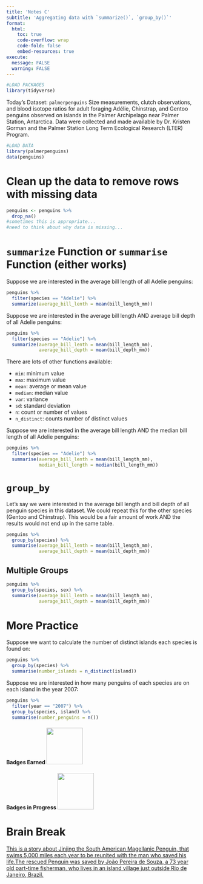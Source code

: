 ```yaml
---
title: 'Notes C'
subtitle: 'Aggregating data with `summarize()`, `group_by()`'
format:
  html:
    toc: true
    code-overflow: wrap
    code-fold: false
    embed-resources: true
execute: 
  message: FALSE
  warning: FALSE
---
```



```r
#LOAD PACKAGES 
library(tidyverse)
```

Today's Dataset: `palmerpenguins`
Size measurements, clutch observations, and blood isotope ratios for adult foraging Adélie, Chinstrap, and Gentoo penguins observed on islands in the Palmer Archipelago near Palmer Station, Antarctica. Data were collected and made available by Dr. Kristen Gorman and the Palmer Station Long Term Ecological Research (LTER) Program.

```r
#LOAD DATA 
library(palmerpenguins)
data(penguins)
```


# Clean up the data to remove rows with missing data

```r
penguins <- penguins %>%
  drop_na()
#sometimes this is appropriate...
#need to think about why data is missing... 
```

# `summarize` Function or `summarise` Function (either works)

Suppose we are interested in the average bill length of all Adelie penguins: 

```r
penguins %>%
  filter(species == "Adelie") %>%
  summarize(average_bill_lenth = mean(bill_length_mm))
```

Suppose we are interested in the average bill length AND average bill depth of all Adelie penguins: 

```r
penguins %>%
  filter(species == "Adelie") %>%
  summarize(average_bill_lenth = mean(bill_length_mm), 
            average_bill_depth = mean(bill_depth_mm))
```
There are lots of other functions available: 

- `min`: minimum value
- `max`: maximum value
- `mean`: average or mean value
- `median`: median value
- `var`: variance 
- `sd`: standard deviation 
- `n`: count or number of values
- `n_distinct`: counts number of distinct values

Suppose we are interested in the average bill length AND the median bill length of all Adelie penguins: 

```r
penguins %>%
  filter(species == "Adelie") %>%
  summarise(average_bill_lenth = mean(bill_length_mm), 
            median_bill_length = median(bill_length_mm))
```

# `group_by`

Let's say we were interested in the average bill length and bill depth of all penguin species in this dataset. We could repeat this for the other species (Gentoo and Chinstrap). This would be a fair amount of work AND the results would not end up in the same table. 

```r
penguins %>%
  group_by(species) %>%
  summarise(average_bill_lenth = mean(bill_length_mm), 
            average_bill_depth = mean(bill_depth_mm))
```

## Multiple Groups

```r
penguins %>%
  group_by(species, sex) %>%
  summarise(average_bill_lenth = mean(bill_length_mm), 
            average_bill_depth = mean(bill_depth_mm))
```

# More Practice
Suppose we want to calculate the number of distinct islands each species is found on:

```r
penguins %>%
  group_by(species) %>%
  summarise(number_islands = n_distinct(island))
```

Suppose we are interested in how many penguins of each species are on each island in the year 2007: 

```r
penguins %>% 
  filter(year == "2007") %>%
  group_by(species, island) %>%
  summarise(number_penguins = n())
```

#### Badges Earned  ![](https://encrypted-tbn0.gstatic.com/images?q=tbn:ANd9GcQhsk_cHyOy9se9hNx4Anx1TmENrBsbA9h0QZEymM0D&s){width=1in}

#### Badges in Progress ![](https://github.com/rstudio/hex-stickers/raw/main/thumbs/dplyr.png){width=1in}

# Brain Break

[This is a story about Jinjing the South American Magellanic Penguin, that swims 5,000 miles each year to be reunited with the man who saved his life.The rescued Penguin was saved by João Pereira de Souza, a 73 year old part-time fisherman, who lives in an island village just outside Rio de Janeiro, Brazil. ](https://youtu.be/oks2R4LqWtE)